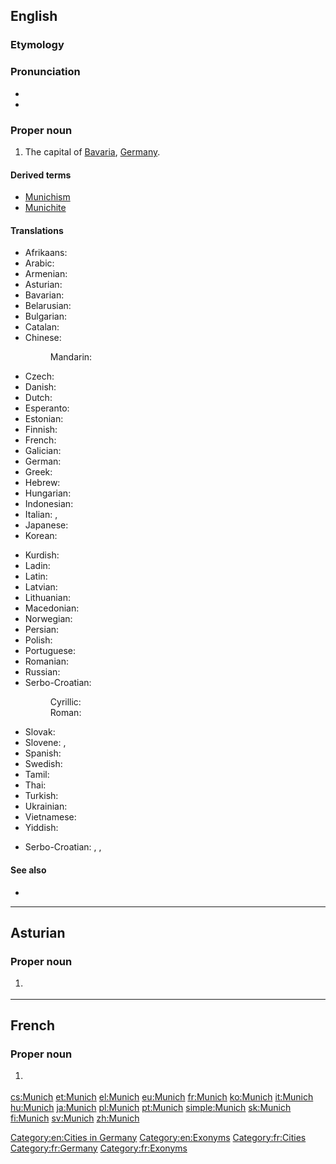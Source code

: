 {{also|Múnich}}
==English==
{{wikipedia}}

===Etymology===
{{etyl|de|en}} {{m|de|München}}

===Pronunciation===
* {{IPA|/mjuːnɪk/|lang=en}}
* {{rhymes|uːnɪk|lang=en}}

===Proper noun===
{{en-proper noun}}

# The capital of [[Bavaria]], [[Germany]].

====Derived terms====
* [[Munichism]]
* [[Munichite]]

====Translations====
{{trans-top|capital of Bavaria}}
* Afrikaans: {{t|af|München}}
* Arabic: {{t|ar|مْيُونِخ|m}}
* Armenian: {{t|hy|Մյունխեն}}
* Asturian: {{t|ast|Munich}}
* Bavarian: {{t|bar|Minga}}
* Belarusian: {{t|be|Мюнхэн|m|tr=Mjúnxen}}
* Bulgarian: {{t+|bg|Мюнхен|m|tr=Mjúnhen}}
* Catalan: {{t|ca|Munic|m}}
* Chinese:
*: Mandarin: {{t+|cmn|慕尼黑|tr=Mùníhēi|sc=Hani}}
* Czech: {{t+|cs|Mnichov|m}}
* Danish: {{t+|da|München}}
* Dutch: {{t|nl|München}}
* Esperanto: {{t+|eo|Munkeno}}
* Estonian: {{t+|et|München}}
* Finnish: {{t+|fi|München}}
* French: {{t+|fr|Munich}}
* Galician: {{t|gl|Munique}}
* German: {{t+|de|München|n}}
* Greek: {{t+|el|Μόναχο|n}}
* Hebrew: {{t|he|מינכן|tr=Minkhen}}
* Hungarian: {{t+|hu|München}}
* Indonesian: {{t|id|Muenchen}}
* Italian: {{t|it|Monaco|f}}, {{t+|it|Monaco di Baviera|f}}
* Japanese: {{t|ja|ミュンヘン|tr=Myunhen|sc=Jpan}}
* Korean: {{t|ko|뮌헨|tr=Mwinhen|sc=Kore}}
{{trans-mid}}
* Kurdish: {{t|ku|Munih}}
* Ladin: {{t|lld|Minca|f}}
* Latin: {{t|la|Monachium}}
* Latvian: {{t|lv|Minhene}}
* Lithuanian: {{t|lt|Miunchenas}}
* Macedonian: {{t|mk|Минхен|m|tr=Mínhen}}
* Norwegian: {{t+|no|München}}
* Persian: {{t|fa|مونیخ|m|tr=Munix|sc=fa-Arab}}
* Polish: {{t+|pl|Monachium|m}}
* Portuguese: {{t+|pt|Munique|f}}
* Romanian: {{t|ro|München}}
* Russian: {{t+|ru|Мю́нхен|m}}
* Serbo-Croatian:
*: Cyrillic: {{t|sh|Минхен|m}}
*: Roman: {{t|sh|Minhen|m}}
* Slovak: {{t|sk|Mníchov|m}}
* Slovene: {{t|sl|München|m}}, {{t|sl|Monakovo|n}}
* Spanish: {{t+|es|Múnich|m}}
* Swedish: {{t+|sv|München}}
* Tamil: {{t|ta|மியூனிக்|tr=miyūnik}}
* Thai: {{t|th|มิวนิก|tr=míunik}}
* Turkish: {{t+|tr|Münih}}
* Ukrainian: {{t|uk|Мюнхен|m|tr=Mjúnxen}}
* Vietnamese: {{t|vi|München}}
* Yiddish: {{t|yi|מינכן}}
{{trans-bottom}}

{{checktrans-top}}
* Serbo-Croatian: {{t+check|sh|München|m}}, {{t-check|sh|Monakov|m}}, {{t-check|sh|Monakovo|n}}
{{trans-mid}}
{{trans-bottom}}

====See also====
* {{l|en|München}}

[[Category:en:Cities in Germany]]
[[Category:en:Exonyms]]

----

==Asturian==
{{wikipedia|lang=ast}}

===Proper noun===
{{ast-proper noun}}

# {{l|en|Munich}} {{gloss|capital of Bavaria}}

----

==French==
{{wikipedia|lang=fr}}

===Proper noun===
{{fr-proper noun}}

# {{l|en|Munich}} {{gloss|capital of Bavaria}}

[[Category:fr:Cities]]
[[Category:fr:Germany]]
[[Category:fr:Exonyms]]

[[cs:Munich]]
[[et:Munich]]
[[el:Munich]]
[[eu:Munich]]
[[fr:Munich]]
[[ko:Munich]]
[[it:Munich]]
[[hu:Munich]]
[[ja:Munich]]
[[pl:Munich]]
[[pt:Munich]]
[[simple:Munich]]
[[sk:Munich]]
[[fi:Munich]]
[[sv:Munich]]
[[zh:Munich]]